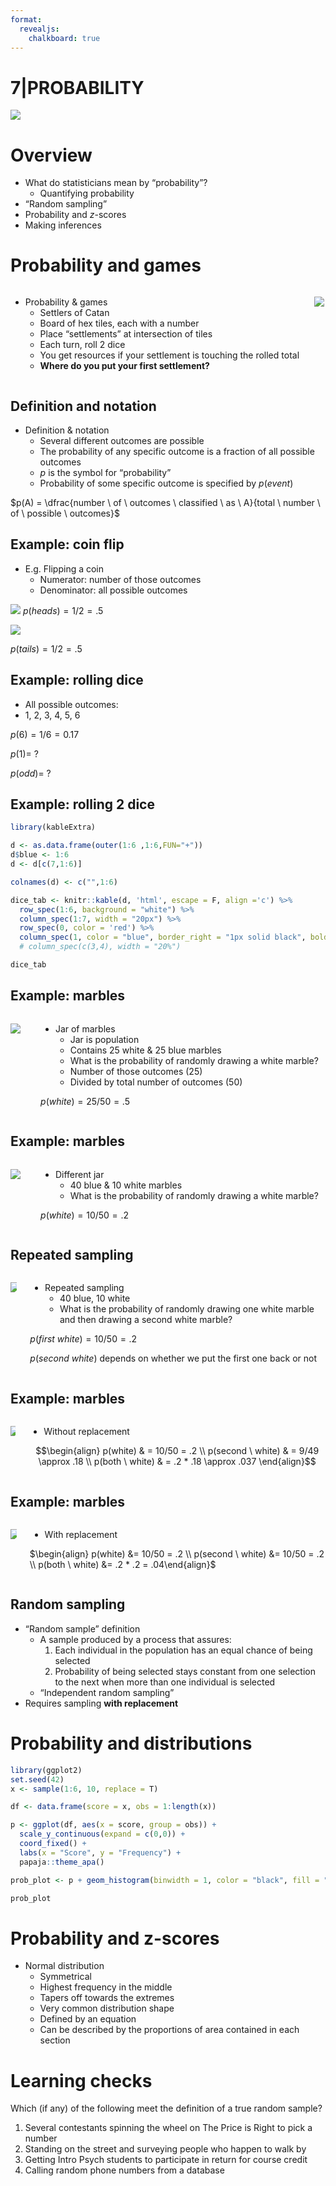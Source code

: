 ```yaml
---
format: 
  revealjs:
    chalkboard: true
---
```


# 7|PROBABILITY {.lecture-title}

![](covers/07_probability.png){style="max-width: 400px; height: auto"}


# Overview

- What do statisticians mean by "probability"?
  - Quantifying probability
- "Random sampling"
- Probability and $z$-scores
- Making inferences


# Probability and games

:::: {.columns}
::: {.column .small}
- Probability & games
    - Settlers of Catan
    - Board of hex tiles, each with a number
    - Place “settlements” at intersection of tiles
    - Each turn, roll 2 dice
    - You get resources if your settlement is touching the rolled total
    - __Where do you put your first settlement?__
:::
::: {.column}
![](media/catan.png)
:::
::::

## Definition and notation

- Definition & notation
    - Several different outcomes are possible
    - The probability of any specific outcome is a fraction of all possible outcomes
    - $p$ is the symbol for “probability”
    - Probability of some specific outcome is specified by $p(event)$
    
$p(A) = \dfrac{number \ of \ outcomes \ classified \ as \ A}{total \ number \ of \ possible \ outcomes}$

## Example: coin flip

- E.g. Flipping a coin
    - Numerator: number of those outcomes
    - Denominator: all possible outcomes

![](media/heads.png)
$p(heads) = 1/2 = .5$ 

![](media/tails.png)

$p(tails) = 1/2 = .5%$


## Example: rolling dice

- All possible outcomes:
- 1, 2, 3, 4, 5, 6

$p(6) = 1/6 = 0.17$

$p(1) = \ ?$

$p(odd) = \ ?$  



## Example: rolling 2 dice

```r

library(kableExtra)

d <- as.data.frame(outer(1:6 ,1:6,FUN="+"))
d$blue <- 1:6
d <- d[c(7,1:6)]

colnames(d) <- c("",1:6)

dice_tab <- knitr::kable(d, 'html', escape = F, align ='c') %>%
  row_spec(1:6, background = "white") %>%
  column_spec(1:7, width = "20px") %>%
  row_spec(0, color = 'red') %>%
  column_spec(1, color = "blue", border_right = "1px solid black", bold = T)
  # column_spec(c(3,4), width = "20%")

dice_tab
```


## Example: marbles

:::: {.columns}

::: {.column}
![](media/jar-5050.png)
:::

::: {.column}
- Jar of marbles
    - Jar is population
    - Contains 25 white & 25 blue marbles
    - What is the probability of randomly drawing a white marble?
    - Number of those outcomes (25)
    - Divided by total number of outcomes (50)

$p(white) = 25/50 = .5$
:::

::::


## Example: marbles

:::: {.columns}

::: {.column}
![](media/jar-8020.png)
:::

::: {.column}
- Different jar
    - 40 blue & 10 white marbles
    - What is the probability of randomly drawing a white marble?
    
$p(white) = 10/50 = .2$
:::

::::


## Repeated sampling

:::: {.columns}

::: {.column}
![](media/jar-8020.png)
:::

::: {.column}
- Repeated sampling
    - 40 blue, 10 white
    - What is the probability of randomly drawing one white marble and then drawing a second white marble?

$p(first \ white) = 10/50 = .2$

$p(second \ white)$ depends on whether we put the first one back or not
:::

::::





## Example: marbles

:::: {.columns}

::: {.column}
![](media/jar-8020.png)
:::

::: {.column}
- Without replacement

$$\begin{align} p(white) & = 10/50 = .2 \\
p(second \ white) & = 9/49 \approx .18 \\
p(both \ white) & = .2 * .18  \approx .037 \end{align}$$
:::

::::


## Example: marbles

:::: {.columns}

::: {.column}
![](media/jar-8020.png)
:::

::: {.column}
- With replacement

$\begin{align} p(white) &= 10/50 = .2 \\
p(second \ white) &= 10/50 = .2 \\
p(both \ white) &= .2 * .2 = .04\end{align}$
:::

::::


## Random sampling

- “Random sample” definition
    - A sample produced by a process that assures:
        1. Each individual in the population has an equal chance of being selected
        2. Probability of being selected stays constant from one selection to the next when more than one individual is selected
    - “Independent random sampling”
- Requires sampling __with replacement__


# Probability and distributions

```r
library(ggplot2)
set.seed(42)
x <- sample(1:6, 10, replace = T)

df <- data.frame(score = x, obs = 1:length(x))

p <- ggplot(df, aes(x = score, group = obs)) +
  scale_y_continuous(expand = c(0,0)) +
  coord_fixed() +
  labs(x = "Score", y = "Frequency") +
  papaja::theme_apa()

prob_plot <- p + geom_histogram(binwidth = 1, color = "black", fill = "darkgrey")

prob_plot

```


# Probability and z-scores

- Normal distribution
    - Symmetrical
    - Highest frequency in the middle
    - Tapers off towards the extremes
    - Very common distribution shape
    - Defined by an equation
    - Can be described by the proportions of area contained in each section


# Learning checks

Which (if any) of the following meet the definition of a true random sample?

1. Several contestants spinning the wheel on The Price is Right to pick a number
2. Standing on the street and surveying people who happen to walk by
3. Getting Intro Psych students to participate in return for course credit
4. Calling random phone numbers from a database
